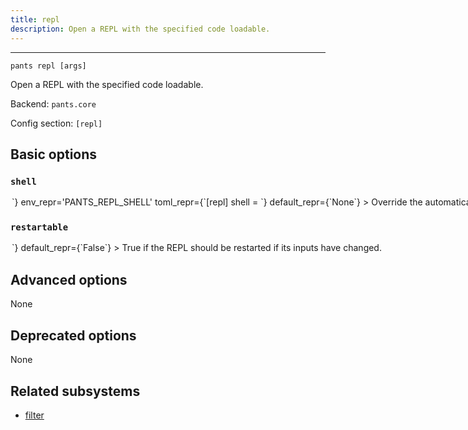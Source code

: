 ```yaml
---
title: repl
description: Open a REPL with the specified code loadable.
---
```



---

```
pants repl [args]
```

Open a REPL with the specified code loadable.

Backend: <span className="color--primary">`pants.core`</span>

Config section: <span className="color--primary">`[repl]`</span>

<span className={styles.options}>

## Basic options

### `shell`

<Option
  cli_repr={`--repl-shell=<str>`}
  env_repr='PANTS_REPL_SHELL'
  toml_repr={`[repl]
shell = <str>`}
  default_repr={`None`}
>

Override the automatically-detected REPL program for the target(s) specified.

</Option>

### `restartable`

<Option
  cli_repr={`--[no-]repl-restartable`}
  env_repr='PANTS_REPL_RESTARTABLE'
  toml_repr={`[repl]
restartable = <bool>`}
  default_repr={`False`}
>

True if the REPL should be restarted if its inputs have changed.

</Option>

## Advanced options

None

## Deprecated options

None

## Related subsystems

- [filter](../goals/filter.mdx)

</span>
